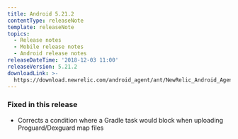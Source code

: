 ```yaml
---
title: Android 5.21.2
contentType: releaseNote
template: releaseNote
topics:
  - Release notes
  - Mobile release notes
  - Android release notes
releaseDateTime: '2018-12-03 11:00'
releaseVersion: 5.21.2
downloadLink: >-
  https://download.newrelic.com/android_agent/ant/NewRelic_Android_Agent_5.21.2.zip
---
```


### Fixed in this release

* Corrects a condition where a Gradle task would block when uploading Proguard/Dexguard map files
